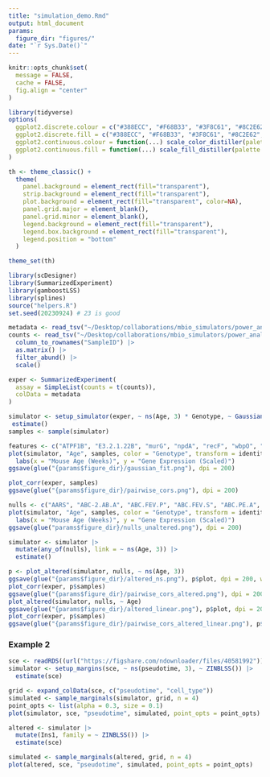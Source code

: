 ```yaml
---
title: "simulation_demo.Rmd"
output: html_document
params:
  figure_dir: "figures/"
date: "`r Sys.Date()`"
---
```


```r
knitr::opts_chunk$set(
  message = FALSE,
  cache = FALSE,
  fig.align = "center"
)
```

```r
library(tidyverse)
options(
  ggplot2.discrete.colour = c("#388ECC", "#F68B33", "#3F8C61", "#8C2E62", "#F2B705", "#11A0D9"),
  ggplot2.discrete.fill = c("#388ECC", "#F68B33", "#3F8C61", "#8C2E62", "#F2B705", "#11A0D9"),
  ggplot2.continuous.colour = function(...) scale_color_distiller(palette = "Spectral", ...),
  ggplot2.continuous.fill = function(...) scale_fill_distiller(palette = "Spectral", ...)
)

th <- theme_classic() +
  theme(
    panel.background = element_rect(fill="transparent"),
    strip.background = element_rect(fill="transparent"),
    plot.background = element_rect(fill="transparent", color=NA),
    panel.grid.major = element_blank(),
    panel.grid.minor = element_blank(),
    legend.background = element_rect(fill="transparent"),
    legend.box.background = element_rect(fill="transparent"),
    legend.position = "bottom"
  )

theme_set(th)
```


```r
library(scDesigner)
library(SummarizedExperiment)
library(gamboostLSS)
library(splines)
source("helpers.R")
set.seed(20230924) # 23 is good
```
```r
metadata <- read_tsv("~/Desktop/collaborations/mbio_simulators/power_analysis/data/sample_metadata.tsv")
counts <- read_tsv("~/Desktop/collaborations/mbio_simulators/power_analysis/data/alltp_genes_counts.tsv") |>
  column_to_rownames("SampleID") |>
  as.matrix() |>
  filter_abund() |>
  scale()

exper <- SummarizedExperiment(
  assay = SimpleList(counts = t(counts)),
  colData = metadata
)
```


```r
simulator <- setup_simulator(exper, ~ ns(Age, 3) * Genotype, ~ GaussianLSS()) |>
 estimate()
samples <- sample(simulator)
```

```r
features <- c("ATPF1B", "E3.2.1.22B", "murG", "npdA", "recF", "wbpO", "yidC")
plot(simulator, "Age", samples, color = "Genotype", transform = identity, feature = features) +
  labs(x = "Mouse Age (Weeks)", y = "Gene Expression (Scaled)")
ggsave(glue("{params$figure_dir}/gaussian_fit.png"), dpi = 200)
```

```r
plot_corr(exper, samples)
ggsave(glue("{params$figure_dir}/pairwise_cors.png"), dpi = 200)
```

```r
nulls <- c("AARS", "ABC-2.AB.A", "ABC.FEV.P", "ABC.FEV.S", "ABC.PE.A", "ABC.PE.P", "ABC.PE.P1", "ABC.PE.S")
plot(simulator, "Age", samples, color = "Genotype", transform = identity, feature = nulls) +
  labs(x = "Mouse Age (Weeks)", y = "Gene Expression (Scaled)")
ggsave(glue("params$figure_dir}/nulls_unaltered.png"), dpi = 200)
```

```r
simulator <- simulator |>
  mutate(any_of(nulls), link = ~ ns(Age, 3)) |>
  estimate()
```

```r
p <- plot_altered(simulator, nulls, ~ ns(Age, 3))
ggsave(glue("{params$figure_dir}/altered_ns.png"), p$plot, dpi = 200, width = 7, height = 3)
plot_corr(exper, p$samples)
ggsave(glue("{params$figure_dir}/pairwise_cors_altered.png"), dpi = 200, width = 2, height = 2)
plot_altered(simulator, nulls, ~ Age)
ggsave(glue("{params$figure_dir}/altered_linear.png"), p$plot, dpi = 200, width = 7, height = 3)
plot_corr(exper, p$samples)
ggsave(glue("{params$figure_dir}/pairwise_cors_altered_linear.png"), p$plot, dpi = 200, width = 2, height = 2)
```

### Example 2

```r
sce <- readRDS((url("https://figshare.com/ndownloader/files/40581992")))[1:10, ]
simulator <- setup_margins(sce, ~ ns(pseudotime, 3), ~ ZINBLSS()) |>
  estimate(sce)
```

```r
grid <- expand_colData(sce, c("pseudotime", "cell_type"))
simulated <- sample_marginals(simulator, grid, n = 4)
point_opts <- list(alpha = 0.3, size = 0.1)
plot(simulator, sce, "pseudotime", simulated, point_opts = point_opts)
```

```r
altered <- simulator |>
  mutate(Ins1, family = ~ ZINBLSS()) |>
  estimate(sce)
```

```r
simulated <- sample_marginals(altered, grid, n = 4)
plot(altered, sce, "pseudotime", simulated, point_opts = point_opts)
```

